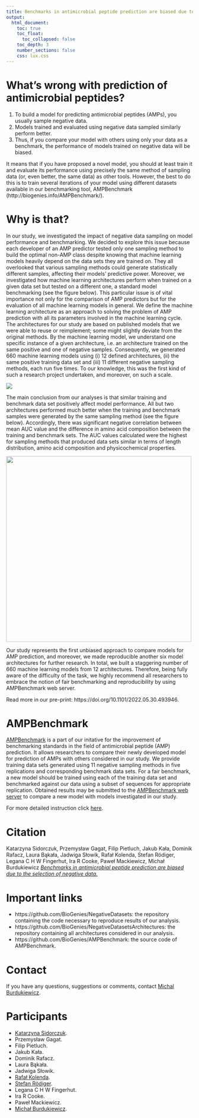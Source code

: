 ```yaml
---
title: Benchmarks in antimicrobial peptide prediction are biased due to the selection of negative data
output:                                                                                                         
  html_document:
    toc: true
    toc_float:
      toc_collapsed: false
    toc_depth: 3
    number_sections: false                                                                                                
    css: lux.css                                                                                               
---      
```


# What's wrong with prediction of antimicrobial peptides?

1. To build a model for predicting antimicrobial peptides (AMPs), you usually sample negative data.
2. Models trained and evaluated using negative data sampled similarly perform better.
3. Thus, if you compare your model with others using only your data as a benchmark, the performance of models trained on negative data will be biased.

It means that if you have proposed a novel model, you should at least train it and evaluate its performance using precisely the same method of sampling data (or, even better, the same data) as other tools. However, the best to do this is to train several iterations of your model using different datasets available in our benchmarking tool, AMPBenchmark (http://biogenies.info/AMPBenchmark/).

# Why is that?

In our study, we investigated the impact of negative data sampling on model performance and benchmarking. We decided to explore this issue because each developer of an AMP predictor tested only one sampling method to build the optimal non-AMP class despite knowing that machine learning models heavily depend on the data sets they are trained on. They all overlooked that various sampling methods could generate statistically different samples, affecting their models' predictive power. Moreover, we investigated how machine learning architectures perform when trained on a given data set but tested on a different one, a standard model benchmarking (see the figure below). This particular issue is of vital importance not only for the comparison of AMP predictors but for the evaluation of all machine learning models in general. We define the machine learning architecture as an approach to solving the problem of AMP prediction with all its parameters involved in the machine learning cycle. The architectures for our study are based on published models that we were able to reuse or reimplement; some might slightly deviate from the original methods. By the machine learning model, we understand one specific instance of a given architecture, i.e. an architecture trained on the same positive and one of negative samples. Consequently, we generated 660 machine learning models using (i) 12 defined architectures, (ii) the same positive training data set and (iii) 11 different negative sampling methods, each run five times. To our knowledge, this was the first kind of such a research project undertaken, and moreover, on such a scale.


<img src="./figures/Fig1.png">

The main conclusion from our analyses is that similar training and benchmark data set positively affect model performance. All but two architectures performed much better when the training and benchmark samples were generated by the same sampling method (see the figure below). Accordingly, there was significant negative correlation between mean AUC value and the difference in amino acid composition between the training and benchmark sets. The AUC values calculated were the highest for sampling methods that produced data sets similar in terms of length distribution, amino acid composition and physicochemical properties.

<img src="./figures/Fig2A.png" style="width: 500px;"/>

Our study represents the first unbiased approach to compare models for AMP prediction, and moreover, we made reproducible another six model architectures for further research. In total, we built a staggering number of 660 machine learning models from 12 architectures. Therefore, being fully aware of the difficulty of the task, we highly recommend all researchers to embrace the notion of fair benchmarking and reproducibility by using AMPBenchmark web server.

Read more in our pre-print: https://doi.org/10.1101/2022.05.30.493946.
 
# AMPBenchmark

[AMPBenchmark](http://biogenies.info/AMPBenchmark/) is a part of our initative for the improvement of benchmarking standards in the field of antimicrobial peptide (AMP) prediction. It allows researchers to compare their newly developed model for prediction of AMPs with others considered in our study. 
We provide training data sets generated using 11 negative sampling methods in five replications and corresponding benchmark data sets. For a fair benchmark, a new model should be trained using each of the training data set and benchmarked against our data using a subset of sequences for appropriate replication. Obtained results may be submitted to the [AMPBenchmark web server](http://biogenies.info/AMPBenchmark/) to compare a new model with models investigated in our study.

For more detailed instruction click [here](https://github.com/BioGenies/AMPBenchmark#how-to-use-the-public-data).


# Citation

Katarzyna Sidorczuk, Przemysław Gagat, Filip Pietluch, Jakub Kała, Dominik Rafacz, Laura Bąkała, Jadwiga Słowik, Rafał Kolenda, Stefan Rödiger, Legana C H W Fingerhut, Ira R Cooke, Paweł Mackiewicz, Michał Burdukiewicz [*Benchmarks in antimicrobial peptide prediction are biased due to the selection of negative data.*](https://doi.org/10.1101/2022.05.30.493946)

# Important links

 - https://github.com/BioGenies/NegativeDatasets: the repository containing the code necessary to reproduce results of our analysis.
 - https://github.com/BioGenies/NegativeDatasetsArchitectures: the repository containing all architectures considered in our analysis.
 - https://github.com/BioGenies/AMPBenchmark: the source code of AMPBenchmark.
  
  
# Contact

If you have any questions, suggestions or comments, contact [Michal Burdukiewicz](mailto:michalburdukiewicz@gmail.com).
 
# Participants

 - [Katarzyna Sidorczuk](https://twitter.com/k_sidorczuk).
 - Przemysław Gagat.
 - Filip Pietluch.
 - Jakub Kała.
 - Dominik Rafacz.
 - Laura Bąkała.
 - Jadwiga Słowik.
 - [Rafał Kolenda](https://twitter.com/kolendarafal).
 - [Stefan Rödiger](https://mastodon.technology/@devSJR/108605182716342595).
 - Legana C H W Fingerhut.
 - Ira R Cooke.
 - Paweł Mackiewicz.
 - [Michał Burdukiewicz](https://github.com/michbur).

